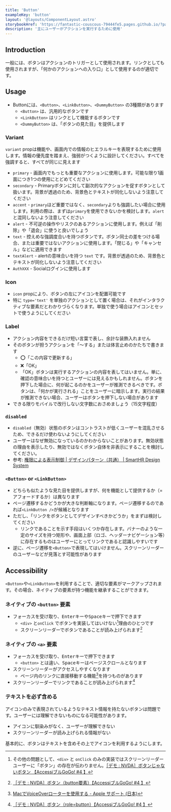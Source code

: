 ```yaml
---
title: 'Button'
exampleKey: 'button'
layout: '@layouts/ComponentLayout.astro'
storybookHref: 'https://fantastic-couscous-79444fe5.pages.github.io/?path=/docs/stories-button--docs'
description: '主にユーザーがアクションを実行するために使用'
---
```


## Introduction

一般には、ボタンはアクションのトリガーとして使用されます。リンクとしても使用されますが、「何かのアクションへの入り口」として使用するのが適切です。

## Usage

- Buttonには、`<Button>`、`<LinkButton>`、`<DummyButton>` の3種類があります
  - `<Button>` は、汎用的なボタンです
  - `<LinkButton>` はリンクとして機能するボタンです
  - `<DummyButton>` は、「ボタンの見た目」を提供します

### Variant

`variant` propは機能や、画面内での情報のヒエラルキーを表現するために使用します。情報の優先度を踏まえ、強弱がつくように設計してください。すべてを強調すると、すべてが同じに見えます

- `primary` - 画面内でもっとも重要なアクションに使用します。可能な限り1画面につき1つの使用にとどめてください
- `secondary` - Primaryボタンに対して副次的なアクションを促すボタンとして扱います。背景が透過のため、背景色とテキストが同化しないよう注意してください
- `accent` - `primary`ほど重要ではなく、`secondary`よりも強調したい場合に使用します。利用の際は、まずは`primary`を使用できないかを検討します。`alert` と混同しないよう注意してください
- `alert` - 不可逆の操作やリスクのあるアクションに使用します。例えば「削除」や「退会」に使うと良いでしょう
- `text` - 控えめな強調度合いを持つボタンです。ボタン同士の差をつける場合、または重要ではないアクションに使用します。「閉じる」や「キャンセル」などに適用できます
- `textAlert` - alertの意味合いを持つ `text` です。背景が透過のため、背景色とテキストが同化しないよう注意してください
- `AuthXXX` - Socialログインに使用します

### Icon

- `icon` propにより、ボタンの左にアイコンを配置可能です
- 特に `type='text'` を単独のアクションとして置く場合は、それがインタラクティブな要素だとわかりづらくなります。単独で使う場合はアイコンとセットで使うようにしてください

### Label

- アクション内容をできるだけ短い言葉で表し、余計な装飾入れません
- そのボタンが担うアクションを「〜する」または体言止めのかたちで書きます
  - ⭕️「この内容で更新する」
  - ❌「OK」
  - 「OK」ボタンは実行するアクションの内容を表してはいません。単に、確認の意味合いを持つとユーザーには見えるかもしれません。ボタンを押下した場合に、何が起こるのかをユーザーが推測できるべきです。ボタンは、「何かが実行される」ことをユーザーに暗示します。実行の結果が推測できない場合、ユーザーはボタンを押下しない場合があります
- できる限りモバイルで改行しない文字数におさめましょう（15文字程度）

### `disabled`

- `disabled`（無効）状態のボタンはコントラストが低くユーザーを混乱させるため、できるだけ使わないようにしてください
- ユーザーはなぜ無効になっているのかわからないことがあります。無効状態の理由を表示したり、無効ではなくボタン自体を非表示にすることを検討してください。
- 参考: [権限による表示制御 | デザインパターン（共通） | SmartHR Design System](https://smarthr.design/products/design-patterns/access-control-pattern/)

### `<Button>` or `<LinkButton>`

- どちらも似たような見た目を提供しますが、何を機能として提供するか（=アフォードするか）は異なります
- ページ遷移するかどうかが大きな判断軸になります。ページ遷移するのであれば`<LinkButton />`が候補となります
- ただし、「リンクをボタンとしてデザインすべきかどうか」をまずは検討してください
  - リンクであることを示す手段はいくつか存在します。バナーのような一定のサイズを持つ矩形や、画面上部（ロゴ、ヘッダーナビゲーション等）に存在するものはユーザーにとってリンクであると認識しやすいです
- 逆に、ページ遷移を`<Button>`で表現してはいけません。スクリーンリーダーのユーザーなどが見落とす可能性があります

## Accessibility

`<Button>`や`<LinkButton>`を利用することで、適切な要素がマークアップされます。その場合、ネイティブの要素が持つ機能を継承することができます。

### ネイティブの `<button>` 要素

- フォーカスを受け取り、<kbd>Enter</kbd>キーや<kbd>Space</kbd>キーで押下できます
  - `<div>` と`onClick` でボタンを実装してはいけない[^no-button]理由のひとつです
  - スクリーンリーダーでボタンであることが読み上げられます[^read-button]

[^no-button]: その他の問題として、`<div>` と `onClick` のみの実装ではスクリーンリーダーユーザーに「ボタン」の存在が伝わりません。[［デモ : NVDA］ボタンじゃないボタン 【AccessiブルGoGo! #4 】](https://www.youtube.com/watch?v=XdDvIOMDuCc)
[^read-button]: [［デモ : NVDA］ボタン（button要素）【AccessiブルGoGo! #4 】](https://www.youtube.com/watch?v=vtvu5NBrYkw)

### ネイティブの `<a>` 要素

- フォーカスを受け取り、<kbd>Enter</kbd>キーで押下できます
  - `<button>` とは違い、<kbd>Space</kbd>キーはページスクロールとなります
- スクリーンリーダーがアクセスしやすくなります
  - ページ内のリンクに直接移動する機能[^rotor]を持つものがあります
- スクリーンリーダーでリンクであることが読み上げられます[^read-link]

[^rotor]: [MacでVoiceOverローターを使用する - Apple サポート (日本)](https://support.apple.com/ja-jp/guide/voiceover/mchlp2719/10/mac/13.0)
[^read-link]: [［デモ : NVDA］ボタン（role=button）【AccessiブルGoGo! #4 】](https://www.youtube.com/watch?v=c8qxQoiWe5M)

### テキストを必ず含める

アイコンのみで表現されているようなテキスト情報を持たないボタンは問題です。ユーザーには理解できないものになる可能性があります。

- アイコンに馴染みがなく、ユーザーが理解できない
- スクリーンリーダーが読み上げられる情報がない

基本的に、ボタンはテキストを含めその上でアイコンを利用するようにします。
